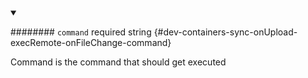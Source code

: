
<details className="config-field" data-expandable="false" open>
<summary>

######## `command` <span class="config-field-required" data-required="false">required</span> <span class="config-field-type">string</span> <span class="config-field-default"></span> <span class="config-field-enum"></span> {#dev-containers-sync-onUpload-execRemote-onFileChange-command}

Command is the command that should get executed

</summary>



</details>
